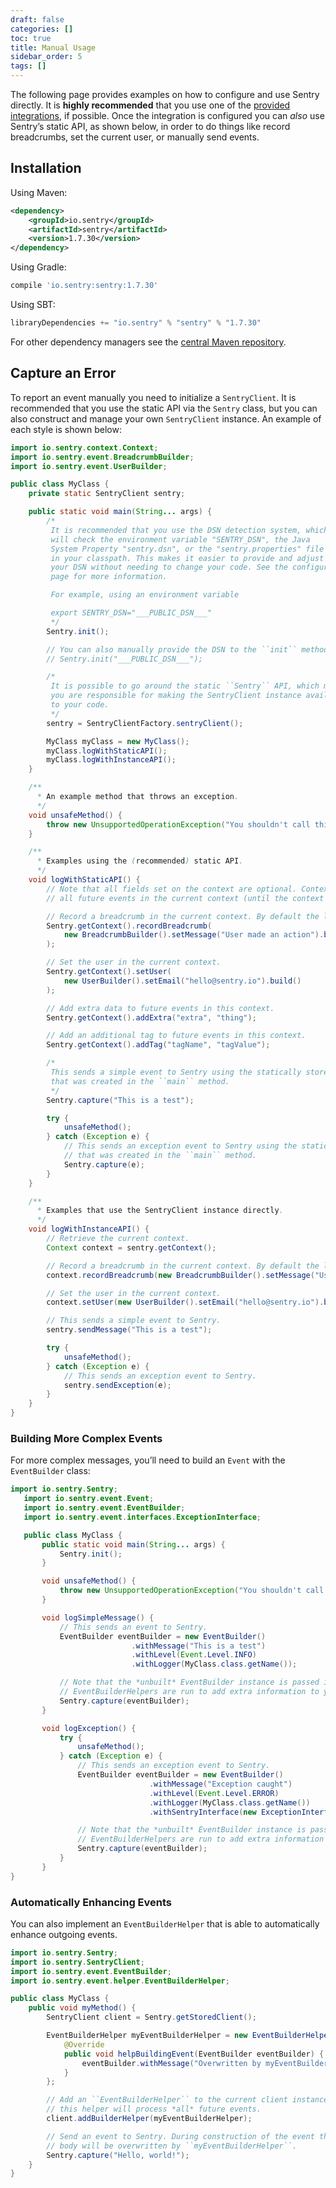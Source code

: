 ```yaml
---
draft: false
categories: []
toc: true
title: Manual Usage
sidebar_order: 5
tags: []
---
```


<Alert level="warning" title="Note"><markdown>

The following page provides examples on how to configure and use Sentry directly. It is **highly recommended** that you use one of the [provided integrations](/clients/java/integrations/), if possible. Once the integration is configured you can _also_ use Sentry’s static API, as shown below, in order to do things like record breadcrumbs, set the current user, or manually send events.

</markdown></Alert>

<!-- WIZARD installation -->

## Installation

Using Maven:

```xml
<dependency>
    <groupId>io.sentry</groupId>
    <artifactId>sentry</artifactId>
    <version>1.7.30</version>
</dependency>
```

Using Gradle:

```groovy
compile 'io.sentry:sentry:1.7.30'
```

Using SBT:

```scala
libraryDependencies += "io.sentry" % "sentry" % "1.7.30"
```

For other dependency managers see the [central Maven repository](https://search.maven.org/#artifactdetails%7Cio.sentry%7Csentry%7C1.7.30%7Cjar).

<!-- WIZARD capture-an-error -->

## Capture an Error

To report an event manually you need to initialize a `SentryClient`. It is recommended that you use the static API via the `Sentry` class, but you can also construct and manage your own `SentryClient` instance. An example of each style is shown below:

```java
import io.sentry.context.Context;
import io.sentry.event.BreadcrumbBuilder;
import io.sentry.event.UserBuilder;

public class MyClass {
    private static SentryClient sentry;

    public static void main(String... args) {
        /*
         It is recommended that you use the DSN detection system, which
         will check the environment variable "SENTRY_DSN", the Java
         System Property "sentry.dsn", or the "sentry.properties" file
         in your classpath. This makes it easier to provide and adjust
         your DSN without needing to change your code. See the configuration
         page for more information.

         For example, using an environment variable

         export SENTRY_DSN="___PUBLIC_DSN___"
         */
        Sentry.init();

        // You can also manually provide the DSN to the ``init`` method.
        // Sentry.init("___PUBLIC_DSN___");

        /*
         It is possible to go around the static ``Sentry`` API, which means
         you are responsible for making the SentryClient instance available
         to your code.
         */
        sentry = SentryClientFactory.sentryClient();

        MyClass myClass = new MyClass();
        myClass.logWithStaticAPI();
        myClass.logWithInstanceAPI();
    }

    /**
      * An example method that throws an exception.
      */
    void unsafeMethod() {
        throw new UnsupportedOperationException("You shouldn't call this!");
    }

    /**
      * Examples using the (recommended) static API.
      */
    void logWithStaticAPI() {
        // Note that all fields set on the context are optional. Context data is copied onto
        // all future events in the current context (until the context is cleared).

        // Record a breadcrumb in the current context. By default the last 100 breadcrumbs are kept.
        Sentry.getContext().recordBreadcrumb(
            new BreadcrumbBuilder().setMessage("User made an action").build()
        );

        // Set the user in the current context.
        Sentry.getContext().setUser(
            new UserBuilder().setEmail("hello@sentry.io").build()
        );

        // Add extra data to future events in this context.
        Sentry.getContext().addExtra("extra", "thing");

        // Add an additional tag to future events in this context.
        Sentry.getContext().addTag("tagName", "tagValue");

        /*
         This sends a simple event to Sentry using the statically stored instance
         that was created in the ``main`` method.
         */
        Sentry.capture("This is a test");

        try {
            unsafeMethod();
        } catch (Exception e) {
            // This sends an exception event to Sentry using the statically stored instance
            // that was created in the ``main`` method.
            Sentry.capture(e);
        }
    }

    /**
      * Examples that use the SentryClient instance directly.
      */
    void logWithInstanceAPI() {
        // Retrieve the current context.
        Context context = sentry.getContext();

        // Record a breadcrumb in the current context. By default the last 100 breadcrumbs are kept.
        context.recordBreadcrumb(new BreadcrumbBuilder().setMessage("User made an action").build());

        // Set the user in the current context.
        context.setUser(new UserBuilder().setEmail("hello@sentry.io").build());

        // This sends a simple event to Sentry.
        sentry.sendMessage("This is a test");

        try {
            unsafeMethod();
        } catch (Exception e) {
            // This sends an exception event to Sentry.
            sentry.sendException(e);
        }
    }
}
```

### Building More Complex Events

For more complex messages, you’ll need to build an `Event` with the `EventBuilder` class:

```java
import io.sentry.Sentry;
   import io.sentry.event.Event;
   import io.sentry.event.EventBuilder;
   import io.sentry.event.interfaces.ExceptionInterface;

   public class MyClass {
       public static void main(String... args) {
           Sentry.init();
       }

       void unsafeMethod() {
           throw new UnsupportedOperationException("You shouldn't call this!");
       }

       void logSimpleMessage() {
           // This sends an event to Sentry.
           EventBuilder eventBuilder = new EventBuilder()
                           .withMessage("This is a test")
                           .withLevel(Event.Level.INFO)
                           .withLogger(MyClass.class.getName());

           // Note that the *unbuilt* EventBuilder instance is passed in so that
           // EventBuilderHelpers are run to add extra information to your event.
           Sentry.capture(eventBuilder);
       }

       void logException() {
           try {
               unsafeMethod();
           } catch (Exception e) {
               // This sends an exception event to Sentry.
               EventBuilder eventBuilder = new EventBuilder()
                               .withMessage("Exception caught")
                               .withLevel(Event.Level.ERROR)
                               .withLogger(MyClass.class.getName())
                               .withSentryInterface(new ExceptionInterface(e));

               // Note that the *unbuilt* EventBuilder instance is passed in so that
               // EventBuilderHelpers are run to add extra information to your event.
               Sentry.capture(eventBuilder);
           }
       }
}
```

### Automatically Enhancing Events

You can also implement an `EventBuilderHelper` that is able to automatically enhance outgoing events.

```java
import io.sentry.Sentry;
import io.sentry.SentryClient;
import io.sentry.event.EventBuilder;
import io.sentry.event.helper.EventBuilderHelper;

public class MyClass {
    public void myMethod() {
        SentryClient client = Sentry.getStoredClient();

        EventBuilderHelper myEventBuilderHelper = new EventBuilderHelper() {
            @Override
            public void helpBuildingEvent(EventBuilder eventBuilder) {
                eventBuilder.withMessage("Overwritten by myEventBuilderHelper!");
            }
        };

        // Add an ``EventBuilderHelper`` to the current client instance. Note that
        // this helper will process *all* future events.
        client.addBuilderHelper(myEventBuilderHelper);

        // Send an event to Sentry. During construction of the event the message
        // body will be overwritten by ``myEventBuilderHelper``.
        Sentry.capture("Hello, world!");
    }
}
```
